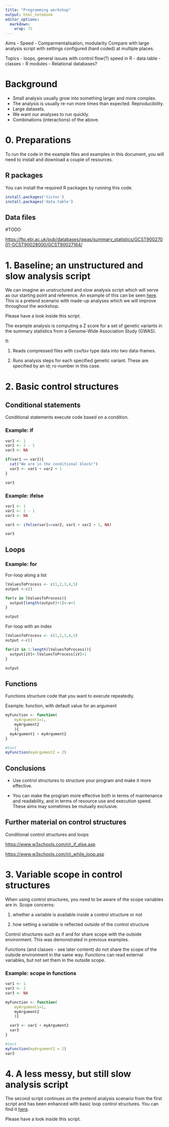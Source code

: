 ```yaml
---
title: "Programming workshop"
output: html_notebook
editor_options: 
  markdown: 
    wrap: 72
---
```


Aims - Speed - Comparmentalisation, modularity Compare with large
analysis script with settings configured (hard coded) at multiple
places.

Topics - loops, general issues with control flow(?) speed in R -
data.table - classes - R modules - Relational databases?

# Background

-   Small analysis usually grow into something larger and more complex.
-   The analysis is usually re-run more times than expected.
    Reproducibility.
-   Large datasets.
-   We want our analyses to run quickly.
-   Combinations (interactions) of the above.

# 0. Preparations

To run the code in the example files and examples in this document, you
will need to install and download a couple of resources.

## R packages

You can install the required R packages by running this code.

```r

install.packages('tictoc')
install.packages('data.table')

```

## Data files

#TODO

<https://ftp.ebi.ac.uk/pub/databases/gwas/summary_statistics/GCST90027001-GCST90028000/GCST90027164/>

# 1. Baseline; an unstructured and slow analysis script

We can imagine an unstructured and slow analysis script which will serve
as our starting point and reference. An example of this can be seen
[here](src/analysis-script-1-messy-and-slow-analysis-script.R). This is a
pretend scenario with made-up analyses which we will improve throughout
the workshop.

Please have a look inside this script.

The example analysis is computing a Z score for a set of genetic
variants in the summary statistics from a Genome-Wide Association Study
(GWAS).

It:

1.  Reads compressed files with csv/tsv type data into two data-frames.

2.  Runs analysis steps for each specified genetic variant. These are
    specified by an id; rs-number in this case.

# 2. Basic control structures

## Conditional statements

Conditional statements execute code based on a condition.

### Example: if

```r

var1 <- 1
var2 <- 2 - 1
var3 <- NA

if(var1 == var2){
  cat("We are in the conditional block!")
  var3 <- var1 + var2 + 1
}

var3

```

### Example: ifelse

```r

var1 <- 1
var2 <- 2 - 1
var3 <- NA

var3 <- ifelse(var1==var2, var1 + var2 + 1, NA)

var3

```

## Loops

### Example: for

For-loop along a list

```r

lValuesToProcess <- c(1,2,3,4,5)
output <-c()

for(v in lValuesToProcess){
  output[length(output)+1]<-v+1
}

output

```

For-loop with an index

```r

lValuesToProcess <- c(1,2,3,4,5)
output <-c()

for(iV in 1:length(lValuesToProcess)){
  output[iV]<-lValuesToProcess[iV]+1
}

output

```

## Functions

Functions structure code that you want to execute repeatedly.

Example: function, with default value for an argument

```r

myFunction <- function(
    myArgument1=1,
    myArgument2
    ){
  myArgument1 + myArgument2
}

#test
myFunction(myArgument2 = 2)

```

## Conclusions

-   Use control structures to structure your program and make it more
    effective.

-   You can make the program more effective both in terms of maintenance
    and readability, and in terms of resource use and execution speed.
    These aims may sometimes be mutually exclusive.

## Further material on control structures

Conditional control structures and loops

<https://www.w3schools.com/r/r_if_else.asp>

<https://www.w3schools.com/r/r_while_loop.asp>

# 3. Variable scope in control structures

When using control structures, you need to be aware of the scope
variables are in. Scope concerns:

1.  whether a variable is available inside a control structure or not

2.  how setting a variable is reflected outside of the control structure

Control structures such as if and for share scope with the outside
environment. This was demonstrated in previous examples.

Functions (and classes - see later content) do not share the scope of
the outside environment in the same way. Functions can read external
variables, but not set them in the outside scope.

### Example: scope in functions

```r

var1 <- 1
var2 <- 2
var3 <- NA

myFunction <- function(
    myArgument1=1,
    myArgument2
    ){

  var3 <- var1 + myArgument2
  var3
}

#test
myFunction(myArgument2 = 2)
var3


```

# 4. A less messy, but still slow analysis script


The second script continues on the pretend analysis scenario from the first script and has been enhanced with basic loop control structures. You can find it [here](src/analysis-script-2-less-messy-but-slow-analysis-script.R). 

Please have a look inside this script.


